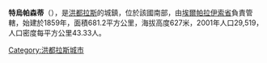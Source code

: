'''特烏帕森蒂'''（{{lang-es|Teupasenti}}），是[[洪都拉斯|洪都拉斯]]的城鎮，位於該國南部，由[[埃爾帕拉伊索省|埃爾帕拉伊索省]]負責管轄，始建於1859年，面積681.2平方公里，海拔高度627米，2001年人口29,519，人口密度每平方公里43.33人。

{{Coord|14|13|N|86|42|W|region:HN_type:city|display=title}}

{{Honduras-geo-stub}}
[[Category:洪都拉斯城市|Category:洪都拉斯城市]]